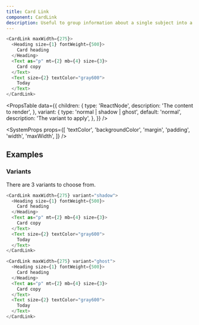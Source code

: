 ```yaml
---
title: Card Link
component: CardLink
description: Useful to group information about a single subject into a link.
---
```


```js live
<CardLink maxWidth={275}>
  <Heading size={1} fontWeight={500}>
    Card heading
  </Heading>
  <Text as="p" mt={2} mb={4} size={3}>
    Card copy
  </Text>
  <Text size={2} textColor="gray600">
    Today
  </Text>
</CardLink>
```

<PropsTable
  data={{
    children: {
      type: 'ReactNode',
      description: 'The content to render',
    },
    variant: {
      type: 'normal | shadow | ghost',
      default: 'normal',
      description: 'The variant to apply',
    },
  }}
/>

<SystemProps
  props={[
    'textColor',
    'backgroundColor',
    'margin',
    'padding',
    'width',
    'maxWidth',
  ]}
/>

## Examples

### Variants

There are 3 variants to choose from.

```js live
<CardLink maxWidth={275} variant="shadow">
  <Heading size={1} fontWeight={500}>
    Card heading
  </Heading>
  <Text as="p" mt={2} mb={4} size={3}>
    Card copy
  </Text>
  <Text size={2} textColor="gray600">
    Today
  </Text>
</CardLink>
```

```js live
<CardLink maxWidth={275} variant="ghost">
  <Heading size={1} fontWeight={500}>
    Card heading
  </Heading>
  <Text as="p" mt={2} mb={4} size={3}>
    Card copy
  </Text>
  <Text size={2} textColor="gray600">
    Today
  </Text>
</CardLink>
```
